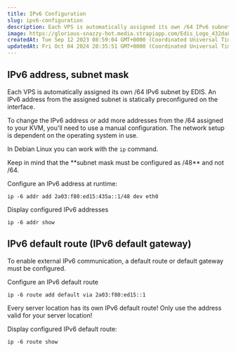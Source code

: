 ```yaml
---
title: IPv6 Configuration
slug: ipv6-configuration
description: Each VPS is automatically assigned its own /64 IPv6 subnet with an IPv6 address statically preconfigured on the interface. To change the IPv6 address or add more addresses, manual configuration is required depending on the operating system in use.
image: https://glorious-snazzy-hot.media.strapiapp.com/Edis_Logo_432da83b15.jpg
createdAt: Tue Sep 12 2023 08:59:04 GMT+0000 (Coordinated Universal Time)
updatedAt: Fri Oct 04 2024 20:35:51 GMT+0000 (Coordinated Universal Time)
---
```


## IPv6 address, subnet mask

Each VPS is automatically assigned its own /64 IPv6 subnet by EDIS. An IPv6 address from the assigned subnet is statically preconfigured on the interface.

To change the IPv6 address or add more addresses from the /64 assigned to your KVM, you'll need to use a manual configuration. The network setup is dependent on the operating system in use.

In Debian Linux you can work with the `ip` command.

<Note>
  Keep in mind that the **subnet mask must be configured as /48** and not /64.
</Note>

Configure an IPv6 address at runtime:

`ip -6 addr add 2a03:f80:ed15:435a::1/48 dev eth0`

Display configured IPv6 addresses

`ip -6 addr show`

## **IPv6 default route (IPv6 default gateway)**

To enable external IPv6 communication, a default route or default gateway must be configured.

Configure an IPv6 default route

`ip -6 route add default via 2a03:f80:ed15::1`

<Note>
  Every server location has its own IPv6 default route! Only use the address
  valid for your server location!
</Note>

Display configured IPv6 default route:

`ip -6 route show`
